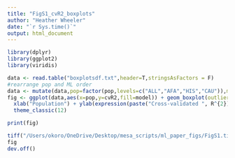 ```yaml
---
title: "FigS1_cvR2_boxplots"
author: "Heather Wheeler"
date: "`r Sys.time()`"
output: html_document
---
```


```r
library(dplyr)
library(ggplot2)
library(viridis)

data <- read.table("boxplotsdf.txt",header=T,stringsAsFactors = F)
#rearrange pop and ML order
data <- mutate(data,pop=factor(pop,levels=c("ALL","AFA","HIS","CAU")),model=factor(model,levels=c("EN","RF","SVR","KNN")))
fig <- ggplot(data,aes(x=pop,y=cvR2,fill=model)) + geom_boxplot(outlier.size = 0.01,lwd=0.1) + 
  xlab("Population") + ylab(expression(paste("Cross-validated ", R^{2}))) +
  theme_classic(12)

print(fig)

tiff("/Users/okoro/OneDrive/Desktop/mesa_scripts/ml_paper_figs/FigS1.tiff", width = 12, height = 6, units = 'cm', res = 300, compression = 'lzw')
fig
dev.off()
```